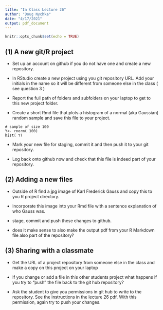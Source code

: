 ---
title: "In Class Lecture 26"
author: "Doug Nychka"
date: "4/17/2021"
output: pdf_document
---

```{r setup, include=FALSE}
knitr::opts_chunk$set(echo = TRUE)
```

## (1) A new git/R project

* Set up an account on github if you do not have one and create a new repository. 

* In RStudio create a new project using you git repository URL.
Add your initials in the name so it will be different from someone else in the class ( see  question 3 )
* Report the full path of folders and subfolders on your laptop to get to this new project folder.

* Create a short Rmd  file that plots a histogram of a normal (aka Gaussian) random sample and save this file to your project.

```
# sample of size 100
Y<- rnorm( 100)
hist( Y)
```

* Mark your new file for staging, commit it and then push it to your git repository.

* Log back onto github now and check that this file is indeed part of your repository. 

## (2) Adding a new files
* Outside of R find  a jpg  image of Karl Frederick Gauss and copy this to you R project directory. 

* Incorporate this image into your Rmd file with a sentence explanation of who Gauss was. 

* stage, commit and push these changes to github.

* does it make sense to also make the output pdf from your R Markdown file also part of the repository?

## (3)  Sharing with a classmate

* Get the URL of a project repository from someone else in the class and make a copy on this project on your laptop 

* If you change or add a file in this other students project what happens if you try to "push" the file back to the git hub repository?

* Ask the student to give you permissions in git hub to write to the repository. See the instructions in the lecture 26 pdf. With this permission, again try to push your changes. 






